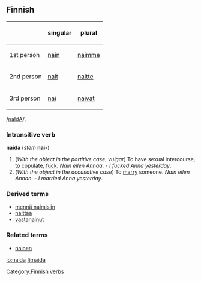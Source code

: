 ==Finnish==
{| {{wikitableright}}
!
!singular
!plural
|-
|1st person
|[[nain]]
|[[naimme]]
|-
|2nd person
|[[nait]]
|[[naitte]]
|-
|3rd person
|[[nai]]
|[[naivat]]
|}

/[[Pronunciation guide|naIdA]]/,

===Intransitive verb===
'''naida''' (''stem'' '''nai-''')

#(''With the object in the partitive case'', ''vulgar'') To have sexual intercourse, to copulate, [[fuck]]. ''Nain eilen Annaa''. - ''I fucked Anna yesterday''.
#(''With the object in the accusative case'') To [[marry]] someone. ''Nain eilen Annan''. - ''I married Anna yesterday''.

===Derived terms===
*[[mennä naimisiin]]
*[[naittaa]]
*[[vastanainut]]

===Related terms===
*[[nainen]]

[[Category:Finnish verbs]]

[[io:naida]]
[[fi:naida]]